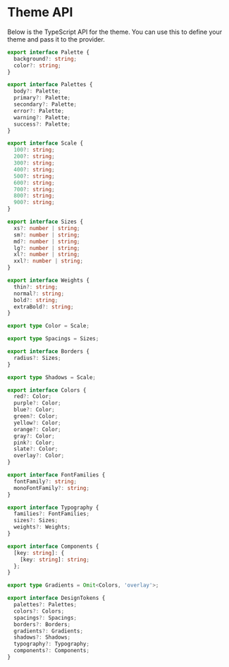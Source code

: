 
<Meta title="Docs/Theme/API" />

# Theme API
Below is the TypeScript API for the theme. You can
use this to define your theme and pass it to the provider.

```ts
export interface Palette {
  background?: string;
  color?: string;
}

export interface Palettes {
  body?: Palette;
  primary?: Palette;
  secondary?: Palette;
  error?: Palette;
  warning?: Palette;
  success?: Palette;
}

export interface Scale {
  100?: string;
  200?: string;
  300?: string;
  400?: string;
  500?: string;
  600?: string;
  700?: string;
  800?: string;
  900?: string;
}

export interface Sizes {
  xs?: number | string;
  sm?: number | string;
  md?: number | string;
  lg?: number | string;
  xl?: number | string;
  xxl?: number | string;
}

export interface Weights {
  thin?: string;
  normal?: string;
  bold?: string;
  extraBold?: string;
}

export type Color = Scale;

export type Spacings = Sizes;

export interface Borders {
  radius?: Sizes;
}

export type Shadows = Scale;

export interface Colors {
  red?: Color;
  purple?: Color;
  blue?: Color;
  green?: Color;
  yellow?: Color;
  orange?: Color;
  gray?: Color;
  pink?: Color;
  slate?: Color;
  overlay?: Color;
}

export interface FontFamilies {
  fontFamily?: string;
  monoFontFamily?: string;
}

export interface Typography {
  families?: FontFamilies;
  sizes?: Sizes;
  weights?: Weights;
}

export interface Components {
  [key: string]: {
    [key: string]: string;
  };
}

export type Gradients = Omit<Colors, 'overlay'>;

export interface DesignTokens {
  palettes?: Palettes;
  colors?: Colors;
  spacings?: Spacings;
  borders?: Borders;
  gradients?: Gradients;
  shadows?: Shadows;
  typography?: Typography;
  components?: Components;
}
```

